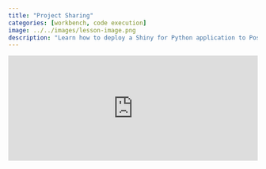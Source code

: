 ```yaml
---
title: "Project Sharing"
categories: [workbench, code execution]
image: ../../images/lesson-image.png
description: "Learn how to deploy a Shiny for Python application to Posit Connect using the `rsconnect-python` command line interface."
---
```




<div class="wistia_responsive_padding" style="padding:42.29% 0 0 0;position:relative;"><div class="wistia_responsive_wrapper" style="height:100%;left:0;position:absolute;top:0;width:100%;"><iframe src="https://fast.wistia.net/embed/iframe/uqtlu32yk6?seo=true&videoFoam=true" title="Project Sharing in PW - May 2023 Video" allow="autoplay; fullscreen" allowtransparency="true" frameborder="0" scrolling="no" class="wistia_embed" name="wistia_embed" msallowfullscreen width="100%" height="100%"></iframe></div></div>
<script src="https://fast.wistia.net/assets/external/E-v1.js" async></script>
